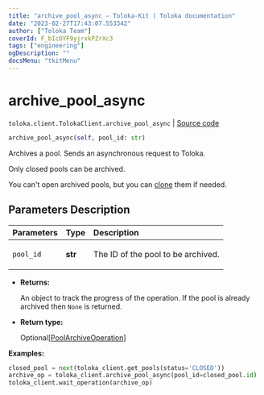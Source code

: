 ```yaml
---
title: "archive_pool_async — Toloka-Kit | Toloka documentation"
date: "2023-02-27T17:43:07.553342"
author: ["Toloka Team"]
coverId: F_bIcOYF9yjrxkPZrXc3
tags: ["engineering"]
ogDescription: ""
docsMenu: "tkitMenu"
---
```


# archive_pool_async
`toloka.client.TolokaClient.archive_pool_async` | [Source code](https://github.com/Toloka/toloka-kit/blob/v1.1.4/src/client/__init__.py#L1320)

```python
archive_pool_async(self, pool_id: str)
```

Archives a pool. Sends an asynchronous request to Toloka.

Only closed pools can be archived.

You can't open archived pools, but you can [clone](/docs/toloka-kit/reference/toloka.client.TolokaClient.clone_pool) them if needed.

## Parameters Description

| Parameters | Type | Description |
| :----------| :----| :-----------|
`pool_id`|**str**|<p>The ID of the pool to be archived.</p>

* **Returns:**

  An object to track the progress of the operation. If the pool is already archived then `None` is returned.

* **Return type:**

  Optional\[[PoolArchiveOperation](/docs/toloka-kit/reference/toloka.client.operations.PoolArchiveOperation)\]

**Examples:**

```python
closed_pool = next(toloka_client.get_pools(status='CLOSED'))
archive_op = toloka_client.archive_pool_async(pool_id=closed_pool.id)
toloka_client.wait_operation(archive_op)
```